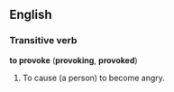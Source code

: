 ==English==
===Transitive verb===
'''to provoke''' ('''provoking''', '''provoked''')

#To cause (a person) to become angry.